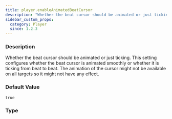 ```yaml
---
title: player.enableAnimatedBeatCursor
description: "Whether the beat cursor should be animated or just ticking."
sidebar_custom_props:
  category: Player
  since: 1.2.3
---
```




<SettingsHeader />

### Description
Whether the beat cursor should be animated or just ticking. This setting configures whether the beat cursor is animated smoothly or whether it is ticking from beat to beat.
The animation of the cursor might not be available on all targets so it might not have any effect.


### Default Value

`true`

### Type

<CodeBadge type="js" name="boolean" /><CodeBadge type="net" name="bool" /><CodeBadge type="android" name="Boolean" />